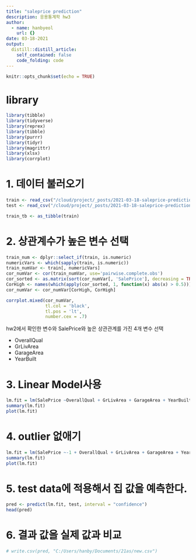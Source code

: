 ```yaml
---
title: "saleprice prediction"
description: 응용통계학 hw3
author:
  - name: hanbyeol
    url: {}
date: 03-18-2021
output:
  distill::distill_article:
    self_contained: false
    code_folding: code
---
```


```r
knitr::opts_chunk$set(echo = TRUE)
```

# library

```r
library(tibble)
library(tidyverse)
library(reprex)
library(tibble)
library(purrr)
library(tidyr)
library(magrittr)
library(xlsx)
library(corrplot)
```

# 1. 데이터 불러오기

```r
train <- read_csv("/cloud/project/_posts/2021-03-18-saleprice-prediction/train.csv")
test <- read_csv("/cloud/project/_posts/2021-03-18-saleprice-prediction/test.csv")

train_tb <- as_tibble(train)
```

# 2. 상관계수가 높은 변수 선택

```r
train_num <- dplyr::select_if(train, is.numeric)
numericVars <- which(sapply(train, is.numeric))
train_numVar <- train[, numericVars]
cor_numVar <- cor(train_numVar, use='pairwise.complete.obs')
cor_sorted <- as.matrix(sort(cor_numVar[, 'SalePrice'], decreasing = TRUE))
CorHigh <- names(which(apply(cor_sorted, 1, function(x) abs(x) > 0.5)))
cor_numVar <- cor_numVar[CorHigh, CorHigh]

corrplot.mixed(cor_numVar, 
               tl.col = 'black',   
               tl.pos = 'lt',      
               number.cex = .7)    

```

hw2에서 확인한 변수와 SalePrice와 높은 상관관계를 가진 4개 변수 선택

-   OverallQual
-   GrLivArea
-   GarageArea
-   YearBuilt

# 3. Linear Model사용

```r
lm.fit = lm(SalePrice ~OverallQual + GrLivArea + GarageArea + YearBuilt, data = train_tb)
summary(lm.fit)
plot(lm.fit)
```

# 4. outlier 없애기

```r

lm.fit = lm(SalePrice ~-1 + OverallQual + GrLivArea + GarageArea + YearBuilt, data = train_tb[-c(524, 692, 899, 1183, 1299),])
summary(lm.fit)
plot(lm.fit)
```

# 5. test data에 적용해서 집 값을 예측한다.

```r
pred <- predict(lm.fit, test, interval = "confidence")
head(pred)

```

# 6. 결과 값을 실제 값과 비교

```r
# write.csv(pred, "C:/Users/hanby/Documents/21as/new.csv")
```
